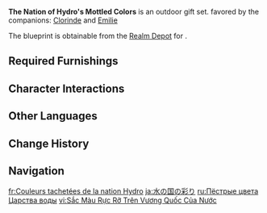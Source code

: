 {{Furnishing Infobox
|id             = 350086
|image          = Furnishing Set The Nation of Hydro's Mottled Colors Display.png
|category       = Outdoor Set
|subcategory    = Gift Set
|quality        = 4
|adeptal_energy = 620
|load           = 1,500
|description    = A countryside scene full of luxurious plants. It contains all sorts of flowers and bushes that can be found everywhere in Fontaine. Flowers and plants are common themes in paintings, and are a starting point for explorations into "color." Some painters in Fontaine believe that the world's palette uses plants to demonstrate the perfect combination of colors. As such, if all the colors in a painting may find their source in flowers, then this painting must surely have harmonious beauty equal to that of natural scenery. Of course, this is predicated on you not mixing all plant-derived colors together in a single conversation...
|blueprint      = Realm Depot
}}
'''The Nation of Hydro's Mottled Colors''' is an outdoor gift set. favored by the companions: [[Clorinde]] and [[Emilie]]

The blueprint is obtainable from the [[Realm Depot]] for {{Item|Realm Currency|24|x=240}}.

==Required Furnishings==
{{Recipe
|type = Gift Set
|yield = 0
|Lane Tree: Standard Ⅰ = 1
|Bellflower Haze = 3
|Cerulean Gem = 3
|Automnequi's Chimney Smoke = 1
|Automnequi's Cask = 1
|Passage's Polychromatic Potted Plants = 2
|Meka Luminaire: Radiant Countryside = 1
|Sunflower Aquarelle = 9
|sort = Lane Tree: Standard Ⅰ;Bellflower Haze;Cerulean Gem;Automnequi's Chimney Smoke;Automnequi's Cask;Passage's Polychromatic Potted Plants;Meka Luminaire: Radiant Countryside;Sunflower Aquarelle
}}

==Character Interactions==
{{Gift Set Character Interactions
|character_1 = Clorinde
|rewards_1   = Primogem*20;Guide to Justice*2;Mora*20,000
|character_2 = Emilie
|rewards_2   = Primogem*20;Nagadus Emerald Fragment*1;Mora*20,000
|set         = The Nation of Hydro's Mottled Colors
}}

==Other Languages==
{{Other Languages
|en      = The Nation of Hydro's Mottled Colors
|zhs     = 水之国度的斑驳色彩
|zhs_rm  = 
|zht     = 水之國度的斑駁色彩
|zht_rm  = 
|zh_tl   = 
|ja      = 水の国の彩り
|ja_rm   = Mizu no Kuni no Idoroi
|ja_tl   = The Nation of {{Lex|Hydro|ja}}'s Colors
|ko      = 물의 나라의 알록달록 색채
|ko_rm   = 
|ko_tl   = 
|es      = Colores de la Nación del Agua
|es_tl   = The Nation of Water's Colors
|fr      = Couleurs tachetées de la nation Hydro
|fr_tl   = The Hydro Nation's Mottled Colors
|ru      = Пёстрые цвета Царства воды
|ru_tl   = 
|th      = แต่งแต้มสีสันของประเทศแห่งน้ำ
|th_rm   = 
|th_tl   = 
|vi      = Sắc Màu Rực Rỡ Trên Vương Quốc Của Nước
|vi_tl   = 
|de      = Getupfte Farben des Reichs des Wassers
|de_tl   = The Realm of Water's Spotted Colors
|id      = Warna Berbintik Bangsa Air
|id_tl   = The Spotted Colors of the Water Nation
|pt      = As Cores Marmóreas da Nação Hydro
|pt_tl   = 
|tr      = Su Ulusunun Ebruli Renkleri
|tr_tl   = 
|it      = Colori screziati della Nazione di Hydro
|it_tl   = The Nation of Hydro's Mottled Colors
}}

==Change History==
{{Change History|4.3}}

==Navigation==
{{Furnishing Navbox/Sets|type=gift}}

[[fr:Couleurs tachetées de la nation Hydro]]
[[ja:水の国の彩り]]
[[ru:Пёстрые цвета Царства воды]]
[[vi:Sắc Màu Rực Rỡ Trên Vương Quốc Của Nước]]